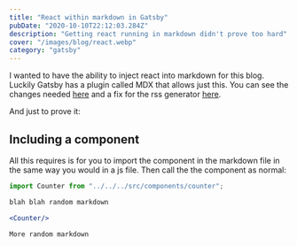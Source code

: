 ```yaml
---
title: "React within markdown in Gatsby"
pubDate: "2020-10-10T22:12:03.284Z"
description: "Getting react running in markdown didn't prove too hard"
cover: "/images/blog/react.webp"
category: "gatsby"
---
```



I wanted to have the ability to inject react into markdown for this blog. Luckily Gatsby has a plugin called MDX that allows just this. You can see the changes needed [here](https://github.com/stevejhiggs/blog/commit/f538cb0b86f357192580ee42bc7bdddada87a741) and a fix for the rss generator [here](https://github.com/stevejhiggs/blog/commit/768f90f3b17000c21d0c644716e0f3b64a4e8937).

And just to prove it:

<Counter client:load />

## Including a component

All this requires is for you to import the component in the markdown file in the same way you would in a js file. Then call the the component as normal:

```jsx
import Counter from "../../../src/components/counter";

blah blah random markdown

<Counter/>

More random markdown
```
